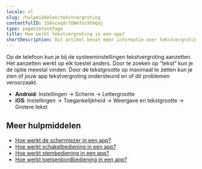 ```yaml
---
locale: nl
slug: /hulpmiddelen/tekstvergroting
contentfulID: 1S8xceqdrfQWm7oc9YmQaj
type: pageContentPage
title: Hoe werkt tekstvergroting in een app?
shortDescription: Dit artikel bevat meer informatie over tekstvergroting.
---
```


Op de telefoon kun je bij de systeeminstellingen tekstvergroting aanzetten. Het aanzetten werkt op elk toestel anders. Door te zoeken op “tekst” kun je de optie meestal vinden. Door de tekstgrootte op maximaal te zetten kun je zien of jouw app tekstvergroting ondersteund en of dit problemen veroorzaakt.

- **Android**: Instellingen → Scherm → Lettergrootte
- **iOS**: Instellingen → Toegankelijkheid → Weergave en tekstgrootte → Grotere tekst

## Meer hulpmiddelen

- [Hoe werkt de schermlezer in een app?](/nl/stats/schermlezer)
- [Hoe werkt schakelbediening in een app?](/nl/stats/schakelbediening)
- [Hoe werkt stembediening in een app?](/nl/stats/stembediening)
- [Hoe werkt toetsenbordbediening in een app?](/nl/stats/toetsenbordbediening)